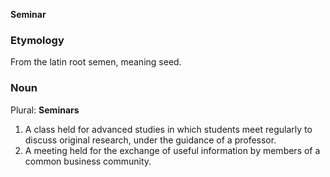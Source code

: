 '''Seminar'''
===Etymology===
From the latin root semen, meaning seed.
===Noun===
Plural: '''Seminars'''
#A class held for advanced studies in which students meet regularly to discuss original research, under the guidance of a professor.
#A meeting held for the exchange of useful information by members of a common business community.